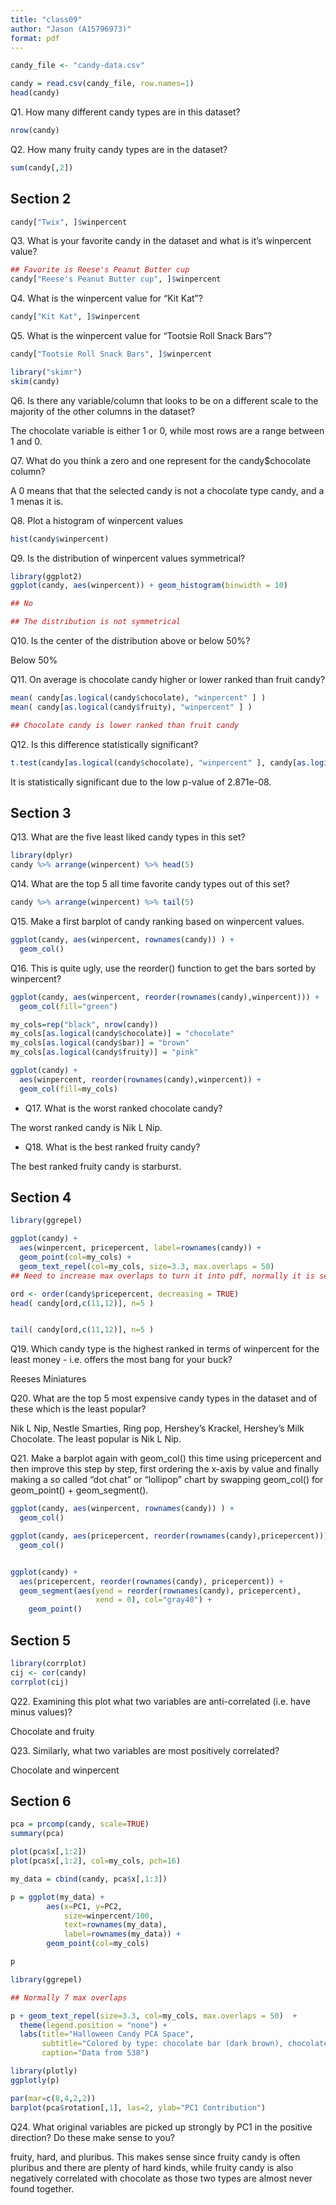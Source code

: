 ```yaml
---
title: "class09"
author: "Jason (A15796973)"
format: pdf
---
```


```r
candy_file <- "candy-data.csv"

candy = read.csv(candy_file, row.names=1)
head(candy)
```

Q1. How many different candy types are in this dataset?

```r
nrow(candy)
```

Q2. How many fruity candy types are in the dataset?
```r
sum(candy[,2])
```
## Section 2


```r
candy["Twix", ]$winpercent
```


Q3. What is your favorite candy in the dataset and what is it’s winpercent value?

```r
## Favorite is Reese's Peanut Butter cup
candy["Reese's Peanut Butter cup", ]$winpercent
```

Q4. What is the winpercent value for “Kit Kat”?

```r
candy["Kit Kat", ]$winpercent
```

Q5. What is the winpercent value for “Tootsie Roll Snack Bars”?
```r
candy["Tootsie Roll Snack Bars", ]$winpercent
```


```r
library("skimr")
skim(candy)
```


Q6. Is there any variable/column that looks to be on a different scale to the majority of the other columns in the dataset?

The chocolate variable is either 1 or 0, while most rows are a range between 1 and 0.


Q7. What do you think a zero and one represent for the candy$chocolate column?

A 0 means that that the selected candy is not a chocolate type candy, and a 1 menas it is.

Q8. Plot a histogram of winpercent values

```r
hist(candy$winpercent)
```


Q9. Is the distribution of winpercent values symmetrical?

```r
library(ggplot2)
ggplot(candy, aes(winpercent)) + geom_histogram(binwidth = 10)

## No

## The distribution is not symmetrical
```

Q10. Is the center of the distribution above or below 50%?

Below 50%

Q11. On average is chocolate candy higher or lower ranked than fruit candy?


```r
mean( candy[as.logical(candy$chocolate), "winpercent" ] )
mean( candy[as.logical(candy$fruity), "winpercent" ] )

## Chocolate candy is lower ranked than fruit candy
```



Q12. Is this difference statistically significant?
```r
t.test(candy[as.logical(candy$chocolate), "winpercent" ], candy[as.logical(candy$fruity), "winpercent" ])
```
It is statistically significant due to the low p-value of 2.871e-08.

## Section 3


Q13. What are the five least liked candy types in this set?

```r
library(dplyr)
candy %>% arrange(winpercent) %>% head(5)
```


Q14. What are the top 5 all time favorite candy types out of this set?

```r
candy %>% arrange(winpercent) %>% tail(5)
```

Q15. Make a first barplot of candy ranking based on winpercent values.
```r
ggplot(candy, aes(winpercent, rownames(candy)) ) +
  geom_col()
```

Q16. This is quite ugly, use the reorder() function to get the bars sorted by winpercent?
```r

ggplot(candy, aes(winpercent, reorder(rownames(candy),winpercent))) +
  geom_col(fill="green")


```



```r
my_cols=rep("black", nrow(candy))
my_cols[as.logical(candy$chocolate)] = "chocolate"
my_cols[as.logical(candy$bar)] = "brown"
my_cols[as.logical(candy$fruity)] = "pink"

```

```r
ggplot(candy) + 
  aes(winpercent, reorder(rownames(candy),winpercent)) +
  geom_col(fill=my_cols) 
```
- Q17. What is the worst ranked chocolate candy?

The worst ranked candy is Nik L Nip.

- Q18. What is the best ranked fruity candy?

The best ranked fruity candy is starburst.


## Section 4

```r
library(ggrepel)

ggplot(candy) +
  aes(winpercent, pricepercent, label=rownames(candy)) +
  geom_point(col=my_cols) + 
  geom_text_repel(col=my_cols, size=3.3, max.overlaps = 50)
## Need to increase max overlaps to turn it into pdf, normally it is set to 5
```

```r
ord <- order(candy$pricepercent, decreasing = TRUE)
head( candy[ord,c(11,12)], n=5 )


tail( candy[ord,c(11,12)], n=5 )
```


Q19. Which candy type is the highest ranked in terms of winpercent for the least money - i.e. offers the most bang for your buck?

Reeses Miniatures

Q20. What are the top 5 most expensive candy types in the dataset and of these which is the least popular?

Nik L Nip, Nestle Smarties, Ring pop, Hershey's Krackel, Hershey's Milk Chocolate. The least popular is Nik L Nip.


Q21. Make a barplot again with geom_col() this time using pricepercent and then improve this step by step, first ordering the x-axis by value and finally making a so called “dot chat” or “lollipop” chart by swapping geom_col() for geom_point() + geom_segment().

```r
ggplot(candy, aes(winpercent, rownames(candy)) ) +
  geom_col()

ggplot(candy, aes(pricepercent, reorder(rownames(candy),pricepercent))) +
  geom_col()


ggplot(candy) +
  aes(pricepercent, reorder(rownames(candy), pricepercent)) +
  geom_segment(aes(yend = reorder(rownames(candy), pricepercent), 
                   xend = 0), col="gray40") +
    geom_point()
```
## Section 5


```r
library(corrplot)
cij <- cor(candy)
corrplot(cij)
```


Q22. Examining this plot what two variables are anti-correlated (i.e. have minus values)?

Chocolate and fruity

Q23. Similarly, what two variables are most positively correlated?

Chocolate and winpercent

## Section 6

```r
pca = prcomp(candy, scale=TRUE)
summary(pca)
```

```r
plot(pca$x[,1:2])
plot(pca$x[,1:2], col=my_cols, pch=16)
```


```r
my_data = cbind(candy, pca$x[,1:3])

p = ggplot(my_data) + 
        aes(x=PC1, y=PC2, 
            size=winpercent/100,  
            text=rownames(my_data),
            label=rownames(my_data)) +
        geom_point(col=my_cols)

p
```




```r
library(ggrepel)

## Normally 7 max overlaps

p + geom_text_repel(size=3.3, col=my_cols, max.overlaps = 50)  + 
  theme(legend.position = "none") +
  labs(title="Halloween Candy PCA Space",
       subtitle="Colored by type: chocolate bar (dark brown), chocolate other (light brown), fruity (red), other (black)",
       caption="Data from 538")
```



```r
library(plotly)
ggplotly(p)
```


```r
par(mar=c(8,4,2,2))
barplot(pca$rotation[,1], las=2, ylab="PC1 Contribution")
```


Q24. What original variables are picked up strongly by PC1 in the positive direction? Do these make sense to you?

fruity, hard, and pluribus.  This makes sense since fruity candy is often pluribus and there are plenty of hard kinds, while fruity candy is also negatively correlated with chocolate as those two types are almost never found together.
